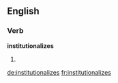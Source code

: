 ==English==

===Verb===
'''institutionalizes'''

# {{third-person singular of|institutionalize}}

[[de:institutionalizes]]
[[fr:institutionalizes]]